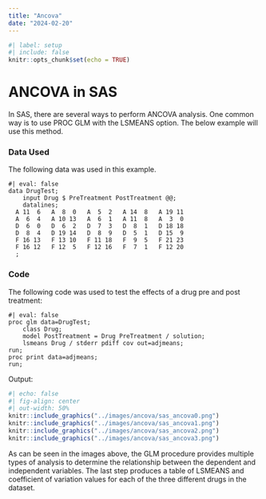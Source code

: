 ```yaml
---
title: "Ancova"
date: "2024-02-20"
---
```


```r
#| label: setup
#| include: false
knitr::opts_chunk$set(echo = TRUE)
```

# **ANCOVA in SAS**

In SAS, there are several ways to perform ANCOVA analysis. One common way is to use PROC GLM with the LSMEANS option. The below example will use this method.

### Data Used

The following data was used in this example.

```sas
#| eval: false
data DrugTest;
    input Drug $ PreTreatment PostTreatment @@;
    datalines;
  A 11  6   A  8  0   A  5  2   A 14  8   A 19 11
  A  6  4   A 10 13   A  6  1   A 11  8   A  3  0
  D  6  0   D  6  2   D  7  3   D  8  1   D 18 18
  D  8  4   D 19 14   D  8  9   D  5  1   D 15  9
  F 16 13   F 13 10   F 11 18   F  9  5   F 21 23
  F 16 12   F 12  5   F 12 16   F  7  1   F 12 20
  ;
```

### Code

The following code was used to test the effects of a drug pre and post treatment:

```sas
#| eval: false
proc glm data=DrugTest;
    class Drug;
    model PostTreatment = Drug PreTreatment / solution;
    lsmeans Drug / stderr pdiff cov out=adjmeans;
run;
proc print data=adjmeans;
run;
```

Output:

```r
#| echo: false
#| fig-align: center
#| out-width: 50%
knitr::include_graphics("../images/ancova/sas_ancova0.png")
knitr::include_graphics("../images/ancova/sas_ancova1.png")
knitr::include_graphics("../images/ancova/sas_ancova2.png")
knitr::include_graphics("../images/ancova/sas_ancova3.png")
```

As can be seen in the images above, the GLM procedure provides multiple types of analysis to determine the relationship between the dependent and independent variables. The last step produces a table of LSMEANS and coefficient of variation values for each of the three different drugs in the dataset.
